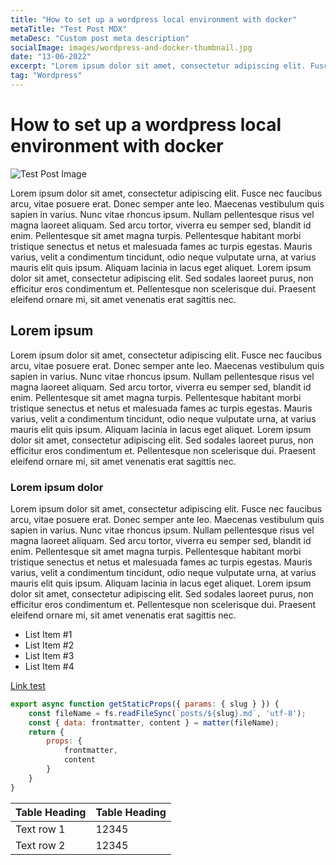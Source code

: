 ```yaml
---
title: "How to set up a wordpress local environment with docker"
metaTitle: "Test Post MDX"
metaDesc: "Custom post meta description"
socialImage: images/wordpress-and-docker-thumbnail.jpg
date: "13-06-2022"
excerpt: "Lorem ipsum dolor sit amet, consectetur adipiscing elit. Fusce nec faucibus arcu, vitae posuere erat..."
tag: "Wordpress"
---
```


# How to set up a wordpress local environment with docker

![Test Post Image](/images/wordpress-and-docker-thumbnail.jpg "Wordpress and Docker")

Lorem ipsum dolor sit amet, consectetur adipiscing elit. Fusce nec faucibus arcu, vitae posuere erat. Donec semper ante leo. Maecenas vestibulum quis sapien in varius. Nunc vitae rhoncus ipsum. Nullam pellentesque risus vel magna laoreet aliquam. Sed arcu tortor, viverra eu semper sed, blandit id enim. Pellentesque sit amet magna turpis. Pellentesque habitant morbi tristique senectus et netus et malesuada fames ac turpis egestas. Mauris varius, velit a condimentum tincidunt, odio neque vulputate urna, at varius mauris elit quis ipsum. Aliquam lacinia in lacus eget aliquet. Lorem ipsum dolor sit amet, consectetur adipiscing elit. Sed sodales laoreet purus, non efficitur eros condimentum et. Pellentesque non scelerisque dui. Praesent eleifend ornare mi, sit amet venenatis erat sagittis nec.

## Lorem ipsum
Lorem ipsum dolor sit amet, consectetur adipiscing elit. Fusce nec faucibus arcu, vitae posuere erat. Donec semper ante leo. Maecenas vestibulum quis sapien in varius. Nunc vitae rhoncus ipsum. Nullam pellentesque risus vel magna laoreet aliquam. Sed arcu tortor, viverra eu semper sed, blandit id enim. Pellentesque sit amet magna turpis. Pellentesque habitant morbi tristique senectus et netus et malesuada fames ac turpis egestas. Mauris varius, velit a condimentum tincidunt, odio neque vulputate urna, at varius mauris elit quis ipsum. Aliquam lacinia in lacus eget aliquet. Lorem ipsum dolor sit amet, consectetur adipiscing elit. Sed sodales laoreet purus, non efficitur eros condimentum et. Pellentesque non scelerisque dui. Praesent eleifend ornare mi, sit amet venenatis erat sagittis nec.

### Lorem ipsum dolor

Lorem ipsum dolor sit amet, consectetur adipiscing elit. Fusce nec faucibus arcu, vitae posuere erat. Donec semper ante leo. Maecenas vestibulum quis sapien in varius. Nunc vitae rhoncus ipsum. Nullam pellentesque risus vel magna laoreet aliquam. Sed arcu tortor, viverra eu semper sed, blandit id enim. Pellentesque sit amet magna turpis. Pellentesque habitant morbi tristique senectus et netus et malesuada fames ac turpis egestas. Mauris varius, velit a condimentum tincidunt, odio neque vulputate urna, at varius mauris elit quis ipsum. Aliquam lacinia in lacus eget aliquet. Lorem ipsum dolor sit amet, consectetur adipiscing elit. Sed sodales laoreet purus, non efficitur eros condimentum et. Pellentesque non scelerisque dui. Praesent eleifend ornare mi, sit amet venenatis erat sagittis nec.

- List Item #1
- List Item #2
- List Item #3
- List Item #4

[Link test](http://google.com "Link test")

```javascript
export async function getStaticProps({ params: { slug } }) {
    const fileName = fs.readFileSync(`posts/${slug}.md`, 'utf-8');
    const { data: frontmatter, content } = matter(fileName);
    return {
        props: {
            frontmatter,
            content
        }
    }
}
```

|Table Heading|Table Heading|
| ------------ | ------------ |
|Text row 1|12345|
|Text row 2|12345|
